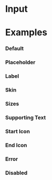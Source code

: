 
<Meta title="Components/Atoms/Input" component={Input} />

# Input

<ArgsTable of={Input} />

# <a id="examples"></a>Examples

### Default

<Canvas>
  <Story story={templates.Default} />
</Canvas>

### Placeholder

<Canvas>
  <Story story={templates.Placeholder} />
</Canvas>

### Label

<Canvas>
  <Story story={templates.Label} />
</Canvas>

### Skin

<Canvas>
  <Story story={templates.Skin} />
</Canvas>

### Sizes

<Canvas>
  <Story story={templates.Sizes} />
</Canvas>

### Supporting Text

<Canvas>
  <Story story={templates.SupportingText} />
</Canvas>

### Start Icon

<Canvas>
  <Story story={templates.StartIcon} />
</Canvas>

### End Icon

<Canvas>
  <Story story={templates.EndIcon} />
</Canvas>

### Error

<Canvas>
  <Story story={templates.Error} />
</Canvas>

### Disabled

<Canvas>
  <Story story={templates.Disabled} />
</Canvas>